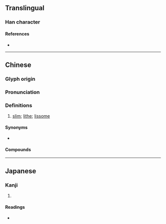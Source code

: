 {{character info}}
==Translingual==

===Han character===
{{Han char|rn=38|rad=女|as=09|sn=12|four=42427|canj=VHSB|ids=⿰女扁}}

====References====
* {{Han ref|kx=0267.250|dkj=06530|dj=0534.230|hdz=21069.080|uh=5AA5|ud=23205|bh=D8BE|bd=55486}}

----

==Chinese==
{{zh-forms}}

===Glyph origin===
{{Han etym}}

===Pronunciation===
{{zh-pron
|m=piān
|c=pin1
|mc=y
|oc=y
|cat=
}}

===Definitions===
{{zh-hanzi}}

# [[slim]]; [[lithe]]; [[lissome]]<!---〔～姺（xiān）〕輕快回旋的樣子。身體輕盈的樣子。--->

====Synonyms====
* {{zh-l|輕盈}}

====Compounds====
{{zh-der|媥姺}}

{{zh-cat|Appearance}}

----

==Japanese==

===Kanji===
{{ja-kanji|grade=|rs=女09}}

# {{rfdef|ja|sort=女09}}

====Readings====
* {{ja-readings|on=へん|kun=}}